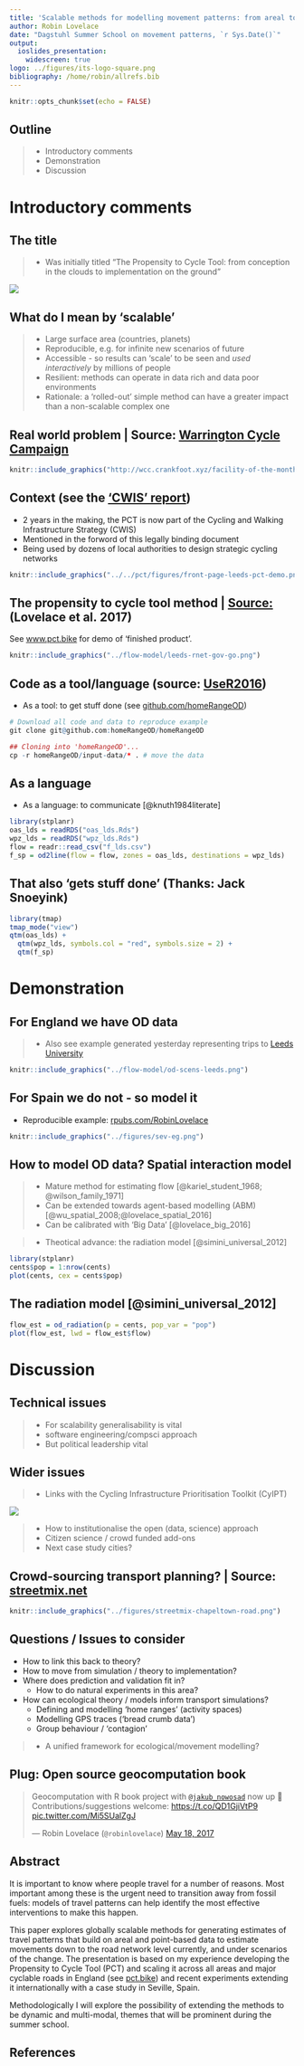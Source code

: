 ```yaml
---
title: 'Scalable methods for modelling movement patterns: from areal to road segment levels'
author: Robin Lovelace
date: "Dagstuhl Summer School on movement patterns, `r Sys.Date()`"
output:
  ioslides_presentation:
    widescreen: true
logo: ../figures/its-logo-square.png
bibliography: /home/robin/allrefs.bib
---
```


```r
knitr::opts_chunk$set(echo = FALSE)
```

## Outline

> - Introductory comments
> - Demonstration
> - Discussion

# Introductory comments

## The title

> - Was initially titled "The Propensity to Cycle Tool: from conception in the clouds to implementation on the ground"

![](http://images2.fanpop.com/image/photos/9900000/Heavenly-Clouds-god-the-creator-9912326-500-375.jpg)


## What do I mean by 'scalable'

> -  Large surface area (countries, planets)
> -  Reproducible, e.g. for infinite new scenarios of future
> -  Accessible - so results can 'scale' to be seen and *used interactively* by millions of people
> -  Resilient: methods can operate in data rich and data poor environments
> - Rationale: a 'rolled-out' simple method can have a greater impact than a non-scalable complex one

## Real world problem | Source: [Warrington Cycle Campaign](http://wcc.crankfoot.xyz/)

```r
knitr::include_graphics("http://wcc.crankfoot.xyz/facility-of-the-month/finchley-hospital.jpg")
```

## Context (see the ['CWIS' report](https://www.gov.uk/government/publications/cycling-and-walking-investment-strategy))

- 2 years in the making, the PCT is now part of the Cycling and Walking Infrastructure Strategy (CWIS)
- Mentioned in the forword of this legally binding document
- Being used by dozens of local authorities to design strategic cycling networks

```r
knitr::include_graphics("../../pct/figures/front-page-leeds-pct-demo.png")
```

## The propensity to cycle tool method | [Source:](https://www.jtlu.org/index.php/jtlu/article/view/862) (Lovelace et al. 2017)

See [www.pct.bike](https://www.pct.bike/) for demo of 'finished product'.

```r
knitr::include_graphics("../flow-model/leeds-rnet-gov-go.png")
```

## Code as a tool/language (source: [UseR2016](https://channel9.msdn.com/Events/useR-international-R-User-conference/useR2016/Literate-Programming))

- As a tool: to get stuff done (see [github.com/homeRangeOD](https://github.com/homeRangeOD/homeRangeOD))

```r
# Download all code and data to reproduce example
git clone git@github.com:homeRangeOD/homeRangeOD

## Cloning into 'homeRangeOD'...
cp -r homeRangeOD/input-data/* . # move the data
```

## As a language

- As a language: to communicate [@knuth1984literate]

```r
library(stplanr)
oas_lds = readRDS("oas_lds.Rds")
wpz_lds = readRDS("wpz_lds.Rds")
flow = readr::read_csv("f_lds.csv")
f_sp = od2line(flow = flow, zones = oas_lds, destinations = wpz_lds)
```

## That also 'gets stuff done' (Thanks: Jack Snoeyink)


```r
library(tmap)
tmap_mode("view")
qtm(oas_lds) +
  qtm(wpz_lds, symbols.col = "red", symbols.size = 2) +
  qtm(f_sp)
```

# Demonstration

## For England we have OD data

> - Also see example generated yesterday representing trips to [Leeds University](http://rpubs.com/RobinLovelace/290366)

```r
knitr::include_graphics("../flow-model/od-scens-leeds.png")
```

## For Spain we do not - so model it

- Reproducible example: [rpubs.com/RobinLovelace](http://rpubs.com/RobinLovelace/275315)

```r
knitr::include_graphics("../figures/sev-eg.png")
```

## How to model OD data? Spatial interaction model

> - Mature method for estimating flow [@kariel_student_1968; @wilson_family_1971]
> - Can be extended towards agent-based modelling (ABM) [@wu_spatial_2008;@lovelace_spatial_2016] 
> - Can be calibrated with 'Big Data' [@lovelace_big_2016]

> - Theotical advance: the radiation model [@simini_universal_2012]

```r
library(stplanr)
cents$pop = 1:nrow(cents)
plot(cents, cex = cents$pop)
```

## The radiation model [@simini_universal_2012]

```r
flow_est = od_radiation(p = cents, pop_var = "pop")
plot(flow_est, lwd = flow_est$flow)
```

# Discussion

## Technical issues

> - For scalability generalisability is vital
> - software engineering/compsci approach
> - But political leadership vital

## Wider issues

> - Links with the Cycling Infrastructure Prioritisation Toolkit (CyIPT)

![](https://avatars0.githubusercontent.com/u/26133780?v=3&s=200)

> - How to institutionalise the open (data, science) approach
> - Citizen science / crowd funded add-ons
> - Next case study cities?

## Crowd-sourcing transport planning? | Source: [streetmix.net](https://streetmix.net/-/551720)

```r
knitr::include_graphics("../figures/streetmix-chapeltown-road.png")
```

## Questions / Issues to consider

- How to link this back to theory?
- How to move from simulation / theory to implementation?
- Where does prediction and validation fit in? 
     - How to do natural experiments in this area?
- How can ecological theory / models inform transport simulations?
    - Defining and modelling 'home ranges' (activity spaces)
    - Modelling GPS traces ('bread crumb data')
    - Group behaviour / 'contagion' 
    
> - A unified framework for ecological/movement modelling?
    
## Plug: Open source geocomputation book

<blockquote class="twitter-tweet" data-lang="en"><p lang="en" dir="ltr">Geocomputation with R book project with <a href="https://twitter.com/jakub_nowosad">`@jakub_nowosad`</a> now up 🎉 Contributions/suggestions welcome: <a href="https://t.co/QD1GjiVtP9">https://t.co/QD1GjiVtP9</a> <a href="https://t.co/Mi5SUalZgJ">pic.twitter.com/Mi5SUalZgJ</a></p>&mdash; Robin Lovelace (`@robinlovelace`) <a href="https://twitter.com/robinlovelace/status/865077154941480960">May 18, 2017</a></blockquote>
<script async src="//platform.twitter.com/widgets.js" charset="utf-8"></script>

## Abstract

It is important to know where people travel for a number of reasons. Most important among these is the urgent need to transition away from fossil fuels: models of travel patterns can help identify the most effective interventions to make this happen. 

This paper explores globally scalable methods for generating estimates of travel patterns that build on areal and point-based data to estimate movements down to the road network level currently, and under scenarios of the change. The presentation is based on my experience developing the Propensity to Cycle Tool (PCT) and scaling it across all areas and major cyclable roads in England (see [pct.bike](http://ww.pct.bike/)) and recent experiments extending it internationally with a case study in Seville, Spain.

Methodologically I will explore the possibility of extending the methods to be dynamic and multi-modal, themes that will be prominent during the summer school.

## References {.smaller}

